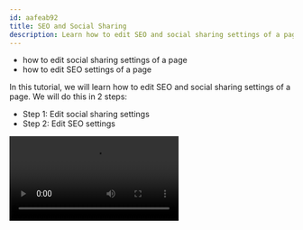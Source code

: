 ```yaml
---
id: aafeab92
title: SEO and Social Sharing
description: Learn how to edit SEO and social sharing settings of a page.
---
```



<Alert type="success" title="WHAT YOU'LL LEARN">

- how to edit social sharing settings of a page
- how to edit SEO settings of a page

</Alert>

In this tutorial, we will learn how to edit SEO and social sharing settings of a page. We will do this in 2 steps:

- Step 1: Edit social sharing settings
- Step 2: Edit SEO settings

<Video src={seoSocialSettings} controls={true} />

## Prerequisites
To follow this tutorial you need the **The benefits of a Serverless CMS** page. If you haven't created this page, please follow the [Create Page](/docs/{version}/user-guides/page-builder/essentials/create-page) tutorial to create it.

## Step 1: Edit Social Sharing Settings

1. From the **Side Menu**, click **Page Builder** > **PAGES** > **Pages**.

    ✔️ The **Pages** screen opens.

2. Click the **The benefits of a Serverless CMS** list item in the list of pages.

    ✔️ The **PAGE PREVIEW** tab opens.

3. In the **PAGE PREVIEW** tab, click the **EDIT** icon (✏️).

    ✔️ The page editor screen opens.

4. Click the **SETTINGS** icon (⚙️).

    ✔️ The Page Settings screen opens.

5. Click the **Social media** tab.

    ✔️ The **Social Media** settings screen opens.

6. In the **Title** textbox, type **What are the benefits of a Serverless CMS**.

    **Note**: This text will be displayed as the page's title when its link is shared over social media.

7. In the **Description** textbox, type **Increases business resiliency | Reduces infrastructure spend**. 
    
    **Note**: This text will be displayed as the page's description when its link is shared over social media.

8. In the **Social Image** image selector, select the image *you want to be displayed as the page's thumbnail* when its link is shared over social media.

9. Click **SAVE SETTINGS**.

    ✔️ The page editor screen opens with the message "Settings saved!". 


## Step 2: Edit SEO Settings

1. Click the **SETTINGS** icon (⚙️).

    ✔️ The **Page Settings** screen opens.

2. Click the **SEO** tab.

    ✔️ The **SEO Media** settings screen opens.

3. In the **Title** textbox, type **The benefits of a Serverless CMS**.

4. In the **Description** textbox, type **Increases business resiliency | Reduces infrastructure spend**.

**Note**: The SEO Title and SEO Description correspond to the Title tag and Meta Description tag of HTML respectively. The purpose of these tags is to inform search engines like Google about the information contained in your web page. The SEO Title and SEO Description of a page shows up on the search results page of a browser when user makes a search query.

5. Click **SAVE SETTINGS**.

    ✔️ The page editor screen opens with the message "Settings saved!".

